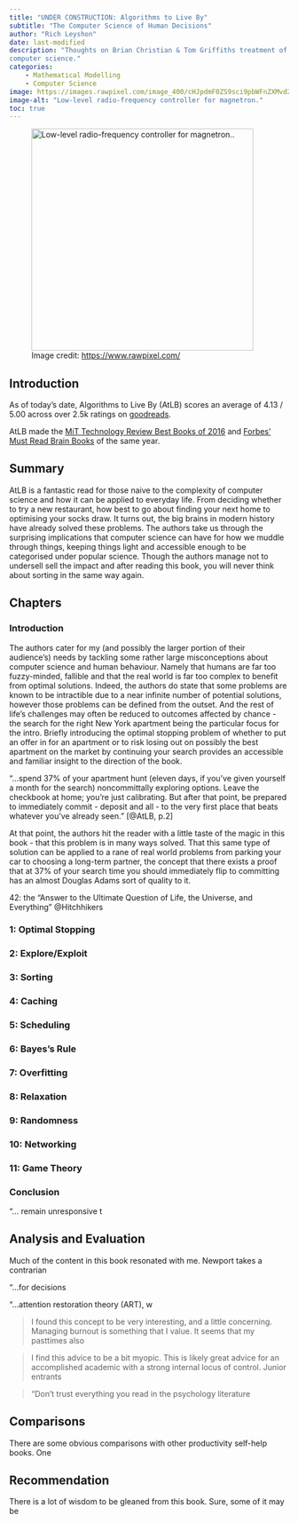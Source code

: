 ```yaml
---
title: "UNDER CONSTRUCTION: Algorithms to Live By"
subtitle: "The Computer Science of Human Decisions"
author: "Rich Leyshon"
date: last-modified
description: "Thoughts on Brian Christian & Tom Griffiths treatment of applied
computer science."
categories:        
    - Mathematical Modelling
    - Computer Science
image: https://images.rawpixel.com/image_400/cHJpdmF0ZS9sci9pbWFnZXMvd2Vic2l0ZS8yMDIyLTA1L2ZsMjI2MTMzNTM5MjUtaW1hZ2Uta3A0dzFscHAuanBn.jpg
image-alt: "Low-level radio-frequency controller for magnetron."
toc: true
---
```



<figure class=center>
 <img class=shaded_box src=https://images.rawpixel.com/image_400/cHJpdmF0ZS9sci9pbWFnZXMvd2Vic2l0ZS8yMDIyLTA1L2ZsMjI2MTMzNTM5MjUtaW1hZ2Uta3A0dzFscHAuanBn.jpg alt="Low-level radio-frequency controller for magnetron.." width=400px>
 <figcaption>Image credit: <https://www.rawpixel.com/></figcaption>
</figure>

## Introduction

As of today's date, Algorithms to Live By (AtLB) scores an average of
4.13 / 5.00 across over 2.5k ratings on
[goodreads](https://www.goodreads.com/book/show/25666050-algorithms-to-live-by).

AtLB made the [MiT Technology Review Best Books of 2016](https://www.technologyreview.com/2016/12/23/243930/best-books-of-2016/) and [Forbes' Must Read Brain Books](https://www.forbes.com/sites/daviddisalvo/2016/12/19/the-best-brain-books-of-2016/) of the same year.



## Summary

AtLB is a fantastic read for those naive to the complexity of computer science
and how it can be applied to everyday life. From deciding whether to try a new
restaurant, how best to go about finding your next home to optimising your
socks draw. It turns out, the big brains in modern history have already solved
these problems. The authors take us through the surprising implications that
computer science can have for how we muddle through things, keeping things
light and accessible enough to be categorised under popular science. Though the
authors manage not to undersell sell the impact and after reading this book,
you will never think about sorting in the same way again.

## Chapters

### Introduction

The authors cater for my (and possibly the larger portion of their audience's)
needs by tackling some rather large misconceptions about computer science and
human behaviour. Namely that humans are far too fuzzy-minded, fallible and that
the real world is far too complex to benefit from optimal solutions.
Indeed, the authors do state that some problems are known to be intractible due
to a near infinite number of potential solutions, however those problems
can be defined from the outset. And the rest of life's challenges may often be
reduced to outcomes affected by chance - the search for the right New York
apartment being the particular focus for the intro. Briefly introducing the
optimal stopping problem of whether to put an offer in for an apartment or to
risk losing out on possibly the best apartment on the market by continuing your
search provides an accessible and familiar insight to the direction of the
book.

:::{.callout-note}
"...spend 37% of your apartment hunt (eleven days, if you've given yourself a
month for the search) noncommittally exploring options. Leave the checkbook at
home; you're just calibrating. But after that point, be prepared to immediately
commit - deposit and all - to the very first place that beats whatever you've
already seen." [@AtLB, p.2]
:::

At that point, the authors hit the reader with a little taste of the magic in
this book - that this problem is in many ways solved. That this same type of
solution can be applied to a rane of real world problems from parking your car
to choosing a long-term partner, the concept that there exists a proof that
at 37% of your search time you should immediately flip to committing has an
almost Douglas Adams sort of quality to it.

:::{.callout-note}
42: the "Answer to the Ultimate Question of Life, the Universe, and Everything" @Hitchhikers
:::


### 1: Optimal Stopping

### 2: Explore/Exploit

### 3: Sorting

### 4: Caching

### 5: Scheduling

### 6: Bayes's Rule

### 7: Overfitting

### 8: Relaxation

### 9: Randomness

### 10: Networking

### 11: Game Theory

### Conclusion




::: {.callout-note}
"... remain unresponsive t
:::


## Analysis and Evaluation

Much of the content in this book resonated with me. Newport takes a contrarian


::: {.callout-note}
"...for decisions 
:::


::: {.callout-note}
"...attention restoration theory (ART), w
:::
> I found this concept to be very interesting, and a little concerning.
Managing burnout is something that I value. It seems that my pasttimes also



>I find this advice to be a bit myopic. This is likely great advice for an
accomplished academic with a strong internal locus of control. Junior entrants



> "Don’t trust everything you read in the psychology literature

## Comparisons

There are some obvious comparisons with other productivity self-help books. One

## Recommendation

There is a lot of wisdom to be gleaned from this book. Sure, some of it may be